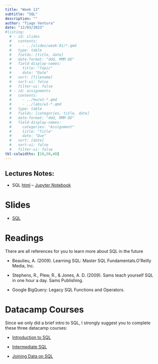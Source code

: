 ```yaml
---
title: "Week 13"
subtitle: "SQL"
description: ""
author: "Tiago Ventura"
date: "12/03/2023"
#listing:
  # - id: slides
  #   contents:
  #     - ../slides/week-01/*.qmd
  #   type: table
  #   fields: [title, date]
  #   date-format: "ddd, MMM DD"
  #   field-display-names:
  #     title: "Topic"
  #     date: "Date"
  #   sort: [filename]
  #   sort-ui: false
  #   filter-ui: false
  # - id: assignments
  #   contents:
  #     - ../hw/w1-*.qmd
  #     - ../labs/w1-*.qmd
  #   type: table
  #   fields: [categories, title, date]
  #   date-format: "ddd, MMM DD"
  #   field-display-names:
  #     categories: "Assignment"
  #     title: "Title"
  #     date: "Due"
  #   sort: [date]
  #   sort-ui: false
  #   filter-ui: false
tbl-colwidths: [10,50,40]
---
```


## Lectures Notes:

-   SQL [html](/lecture_notes/week-13/_week_13_sql.html) -- <a href="/lecture_notes/week-13/_week_13_sql.ipynb" download> Jupyter Notebook </a>

# Slides

-   [SQL](/slides/week-13.html)

# Readings

There are all references for you to learn more about SQL in the future

-   Beaulieu, A. (2009). Learning SQL: Master SQL Fundamentals.O'Reilly Media, Inc.

-   Stephens, R., Plew, R., & Jones, A. D. (2009). Sams teach yourself SQL in one hour a day.</a> Sams Publishing.

-   Google BigQuery: Legacy SQL Functions and Operators.</a>

    </p>

    </li>

# Datacamp Courses

Since we only did a brief intro to SQL, I strongly suggest you to complete these three datacamp courses:

-   [Introduction to SQL](https://app.datacamp.com/learn/courses/introduction-to-sql)

-   [Intermediate SQL](https://app.datacamp.com/learn/courses/intermediate-sql)

-   [Joining Data on SQL](https://app.datacamp.com/learn/courses/joining-data-in-sql)
